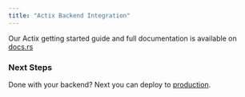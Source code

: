 ```yaml
---
title: "Actix Backend Integration"
---
```


Our Actix getting started guide and full documentation is available on
[docs.rs](https://docs.rs/propelauth/latest/propelauth/)

### Next Steps

Done with your backend? Next you can deploy to
[production](/getting-started/deploy-to-prod).
